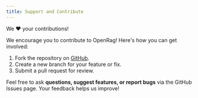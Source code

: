 ```yaml
---
title: Support and Contribute
---
```


We ❤️ your contributions!

We encourage you to contribute to OpenRag! Here's how you can get involved:
1. Fork the repository on [GitHub](https://github.com/linagora/openrag).
2. Create a new branch for your feature or fix.
3. Submit a pull request for review.

Feel free to ask **questions, suggest features, or report bugs** via the GitHub Issues page. Your feedback helps us improve!
